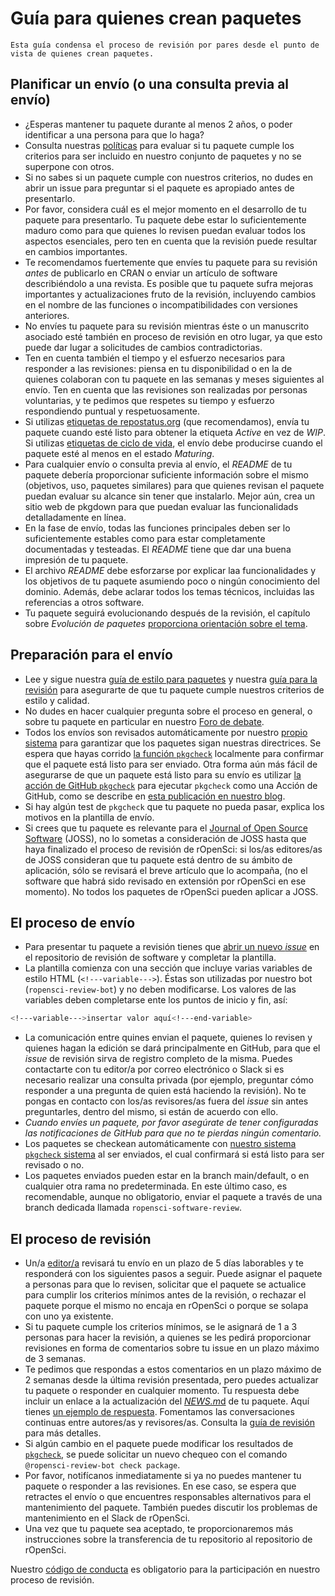 # Guía para quienes crean paquetes {#authors-guide}

```block
Esta guía condensa el proceso de revisión por pares desde el punto de vista de quienes crean paquetes. 
```

## Planificar un envío (o una consulta previa al envío)

-   ¿Esperas mantener tu paquete durante al menos 2 años, o poder identificar a una persona para que lo haga?
-   Consulta nuestras [políticas](#policies) para evaluar si tu paquete cumple los criterios para ser incluido en nuestro conjunto de paquetes y no se superpone con otros.
-   Si no sabes si un paquete cumple con nuestros criterios, no dudes en abrir un issue para preguntar si el paquete es apropiado antes de presentarlo.
-   Por favor, considera cuál es el mejor momento en el desarrollo de tu paquete para presentarlo. Tu paquete debe estar lo suficientemente maduro como para que quienes lo revisen puedan evaluar todos los aspectos esenciales, pero ten en cuenta que la revisión puede resultar en cambios importantes.
-   Te recomendamos fuertemente que envíes tu paquete para su revisión *antes* de publicarlo en CRAN o enviar un artículo de software describiéndolo a una revista. Es posible que tu paquete sufra mejoras importantes y actualizaciones fruto de la revisión, incluyendo cambios en el nombre de las funciones o incompatibilidades con versiones anteriores.
-   No envíes tu paquete para su revisión mientras éste o un manuscrito asociado esté también en proceso de revisión en otro lugar, ya que esto puede dar lugar a solicitudes de cambios contradictorias.
-   Ten en cuenta también el tiempo y el esfuerzo necesarios para responder a las revisiones: piensa en tu disponibilidad o en la de quienes colaboran con tu paquete en las semanas y meses siguientes al envío. Ten en cuenta que las revisiones son realizadas por personas voluntarias, y te pedimos que respetes su tiempo y esfuerzo respondiendo puntual y respetuosamente.
-   Si utilizas [etiquetas de repostatus.org](https://www.repostatus.org/) (que recomendamos), envía tu paquete cuando esté listo para obtener la etiqueta *Active* en vez de *WIP*. Si utilizas [etiquetas de ciclo de vida](https://www.tidyverse.org/lifecycle/), el envío debe producirse cuando el paquete esté al menos en el estado *Maturing*.
-   Para cualquier envío o consulta previa al envío, el *README* de tu paquete debería proporcionar suficiente información sobre el mismo (objetivos, uso, paquetes similares) para que quienes revisan el paquete puedan evaluar su alcance sin tener que instalarlo. Mejor aún, crea un sitio web de pkgdown para que puedan evaluar las funcionalidads detalladamente en línea.
-   En la fase de envío, todas las funciones principales deben ser lo suficientemente estables como para estar completamente documentadas y testeadas. El *README* tiene que dar una buena impresión de tu paquete.
-   El archivo *README* debe esforzarse por explicar laa funcionalidades y los objetivos de tu paquete asumiendo poco o ningún conocimiento del dominio. Además, debe aclarar todos los temas técnicos, incluidas las referencias a otros software.
-   Tu paquete seguirá evolucionando después de la revisión, el capítulo sobre *Evolución de paquetes* [proporciona orientación sobre el tema](#evolution).

## Preparación para el envío

-   Lee y sigue nuestra [guía de estilo para paquetes](#building) y nuestra [guía para la revisión](#preparereview) para asegurarte de que tu paquete cumple nuestros criterios de estilo y calidad.
-   No dudes en hacer cualquier pregunta sobre el proceso en general, o sobre tu paquete en particular en nuestro [Foro de debate](https://discuss.ropensci.org).
-   Todos los envíos son revisados automáticamente por nuestro [propio sistema](https://docs.ropensci.org/pkgcheck/) para garantizar que los paquetes sigan nuestras directrices. Se espera que hayas corrido [la función `pkgcheck`](https://docs.ropensci.org/pkgcheck/reference/pkgcheck.html) localmente para confirmar que el paquete está listo para ser enviado. Otra forma aún más fácil de asegurarse de que un paquete está listo para su envío es utilizar [la acción de GitHub `pkgcheck`](https://github.com/ropensci-review-tools/pkgcheck-action) para ejecutar `pkgcheck` como una Acción de GitHub, como se describe en [esta publicación en nuestro blog](https://ropensci.org/blog/2022/02/01/pkgcheck-action/).
-   Si hay algún test de `pkgcheck` que tu paquete no pueda pasar, explica los motivos en la plantilla de envío.
-   Si crees que tu paquete es relevante para el [Journal of Open Source Software](https://joss.theoj.org/) (JOSS), no lo sometas a consideración de JOSS hasta que haya finalizado el proceso de revisión de rOpenSci: si los/as editores/as de JOSS consideran que tu paquete está dentro de su ámbito de aplicación, sólo se revisará el breve artículo que lo acompaña, (no el software que habrá sido revisado en extensión por rOpenSci en ese momento). No todos los paquetes de rOpenSci pueden aplicar a JOSS.

## El proceso de envío

-   Para presentar tu paquete a revisión tienes que [abrir un nuevo *issue*](https://github.com/ropensci/software-review/issues/new/choose) en el repositorio de revisión de software y completar la plantilla.
-   La plantilla comienza con una sección que incluye varias variables de estilo HTML (`<!---variable--->`). Éstas son utilizadas por nuestro bot (`ropensci-review-bot`) y no deben modificarse. Los valores de las variables deben completarse ente los puntos de inicio y fin, así:

```bash
<!---variable--->insertar valor aquí<!---end-variable>
```

-   La comunicación entre quines envian el paquete, quienes lo revisen y quienes hagan la edición se dará principalmente en GitHub, para que el *issue* de revisión sirva de registro completo de la misma. Puedes contactarte con tu editor/a por correo electrónico o Slack si es necesario realizar una consulta privada (por ejemplo, preguntar cómo responder a una pregunta de quien está haciendo la revisión). No te pongas en contacto con los/as revisores/as fuera del *issue* sin antes preguntarles, dentro del mismo, si están de acuerdo con ello.
-   *Cuando envíes un paquete, por favor asegúrate de tener configuradas las notificaciones de GitHub para que no te pierdas ningún comentario.*
-   Los paquetes se checkean automáticamente con [nuestro sistema `pkgcheck` sistema](https://docs.ropensci.org/pkgcheck) al ser enviados, el cual confirmará si está listo para ser revisado o no.
-   Los paquetes enviados pueden estar en la branch main/default, o en cualquier otra rama no predeterminada. En este último caso, es recomendable, aunque no obligatorio, enviar el paquete a través de una branch dedicada llamada `ropensci-software-review`.

## El proceso de revisión

-   Un/a [editor/a](#editors) revisará tu envío en un plazo de 5 días laborables y te responderá con los siguientes pasos a seguir. Puede asignar el paquete a personas para que lo revisen, solicitar que el paquete se actualice para cumplir los criterios mínimos antes de la revisión, o rechazar el paquete porque el mismo no encaja en rOpenSci o porque se solapa con uno ya existente.
-   Si tu paquete cumple los criterios mínimos, se le asignará de 1 a 3 personas para hacer la revisión, a quienes se les pedirá proporcionar revisiones en forma de comentarios sobre tu issue en un plazo máximo de 3 semanas.
-   Te pedimos que respondas a estos comentarios en un plazo máximo de 2 semanas desde la última revisión presentada, pero puedes actualizar tu paquete o responder en cualquier momento. Tu respuesta debe incluir un enlace a la actualización del [*NEWS.m*d](#news) de tu paquete. Aquí tienes [un ejemplo de respuesta](https://github.com/ropensci/software-review/issues/160#issuecomment-355043656). Fomentamos las conversaciones continuas entre autores/as y revisores/as. Consulta la [guía de revisión](#reviewerguide) para más detalles.
-   Si algún cambio en el paquete puede modificar los resultados de [`pkgcheck`](https://docs.ropensci.org/pkgcheck), se puede solicitar un nuevo chequeo con el comando `@ropensci-review-bot check package`.
-   Por favor, notifícanos inmediatamente si ya no puedes mantener tu paquete o responder a las revisiones. En ese caso, se espera que retractes el envío o que encuentres responsables alternativos para el mantenimiento del paquete. También puedes discutir los problemas de mantenimiento en el Slack de rOpenSci.
-   Una vez que tu paquete sea aceptado, te proporcionaremos más instrucciones sobre la transferencia de tu repositorio al repositorio de rOpenSci.

Nuestro [código de conducta](#code-of-conduct) es obligatorio para la participación en nuestro proceso de revisión.
